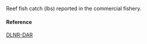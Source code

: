 Reef fish catch (lbs) reported in the commercial fishery.

#### Reference

[DLNR-DAR](http://dlnr.hawaii.gov/dar/fishing/commercial-fishing/)